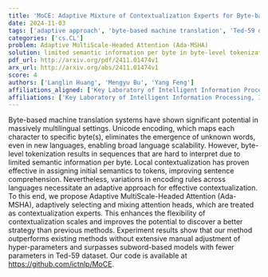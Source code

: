 ```yaml
---
title: 'MoCE: Adaptive Mixture of Contextualization Experts for Byte-based Neural Machine Translation'
date: 2024-11-03
tags: ['adaptive approach', 'byte-based machine translation', 'Ted-59 dataset', 'Adaptive MultiScale-Headed Attention', 'local contextualization', 'contextualization experts', 'multilingual settings', 'attention heads', 'hyper-parameters', 'Unicode encoding']
categories: ['cs.CL']
problem: Adaptive MultiScale-Headed Attention (Ada-MSHA)
solution: limited semantic information per byte in byte-level tokenization
pdf_url: http://arxiv.org/pdf/2411.01474v1
arx_url: http://arxiv.org/abs/2411.01474v1
score: 4
authors: ['Langlin Huang', 'Mengyu Bu', 'Yang Feng']
affiliations_aligned: ['Key Laboratory of Intelligent Information Processing, Institute of Computing Technology, Chinese Academy of Sciences', 'Key Laboratory of Intelligent Information Processing, Institute of Computing Technology, Chinese Academy of Sciences', 'Key Laboratory of Intelligent Information Processing, Institute of Computing Technology, Chinese Academy of Sciences']
affiliations: ['Key Laboratory of Intelligent Information Processing, Institute of Computing Technology, Chinese Academy of Sciences']
---
```



Byte-based machine translation systems have shown significant potential in massively multilingual settings. Unicode encoding, which maps each character to specific byte(s), eliminates the emergence of unknown words, even in new languages, enabling broad language scalability. However, byte-level tokenization results in sequences that are hard to interpret due to limited semantic information per byte. Local contextualization has proven effective in assigning initial semantics to tokens, improving sentence comprehension. Nevertheless, variations in encoding rules across languages necessitate an adaptive approach for effective contextualization. To this end, we propose Adaptive MultiScale-Headed Attention (Ada-MSHA), adaptively selecting and mixing attention heads, which are treated as contextualization experts. This enhances the flexibility of contextualization scales and improves the potential to discover a better strategy than previous methods. Experiment results show that our method outperforms existing methods without extensive manual adjustment of hyper-parameters and surpasses subword-based models with fewer parameters in Ted-59 dataset. Our code is available at https://github.com/ictnlp/MoCE.